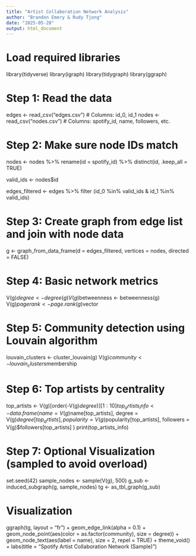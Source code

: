 ```yaml
---
title: "Artist Collaboration Network Analysis"
author: "Brandon Emery & Rudy Tjong"
date: "2025-05-28"
output: html_document
---
```


# Load required libraries
library(tidyverse)
library(igraph)
library(tidygraph)
library(ggraph)

# Step 1: Read the data
edges <- read_csv("edges.csv")   # Columns: id_0, id_1
nodes <- read_csv("nodes.csv")   # Columns: spotify_id, name, followers, etc.

# Step 2: Make sure node IDs match
nodes <- nodes %>%
  rename(id = spotify_id) %>%
  distinct(id, .keep_all = TRUE)
  
valid_ids <- nodes$id

edges_filtered <- edges %>%
filter (id_0 %in% valid_ids & id_1 %in% valid_ids)

# Step 3: Create graph from edge list and join with node data
g <- graph_from_data_frame(d = edges_filtered, vertices = nodes, directed = FALSE)

# Step 4: Basic network metrics
V(g)$degree <- degree(g)
V(g)$betweenness <- betweenness(g)
V(g)$pagerank <- page.rank(g)$vector

# Step 5: Community detection using Louvain algorithm
louvain_clusters <- cluster_louvain(g)
V(g)$community <- louvain_clusters$membership

# Step 6: Top artists by centrality
top_artists <- V(g)[order(-V(g)$degree)][1:10]
top_artists_info <- data.frame(
  name = V(g)$name[top_artists],
  degree = V(g)$degree[top_artists],
  popularity = V(g)$popularity[top_artists],
  followers = V(g)$followers[top_artists]
)
print(top_artists_info)

# Step 7: Optional Visualization (sampled to avoid overload)
set.seed(42)
sample_nodes <- sample(V(g), 500)
g_sub <- induced_subgraph(g, sample_nodes)
tg <- as_tbl_graph(g_sub)

# Visualization
ggraph(tg, layout = "fr") +
  geom_edge_link(alpha = 0.1) +
  geom_node_point(aes(color = as.factor(community), size = degree)) +
  geom_node_text(aes(label = name), size = 2, repel = TRUE) +
  theme_void() +
  labs(title = "Spotify Artist Collaboration Network (Sample)")




